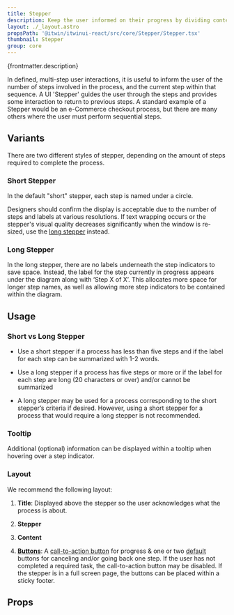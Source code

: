 ```yaml
---
title: Stepper
description: Keep the user informed on their progress by dividing content into logical steps.
layout: ./_layout.astro
propsPath: '@itwin/itwinui-react/src/core/Stepper/Stepper.tsx'
thumbnail: Stepper
group: core
---
```



<p>{frontmatter.description}</p>

<LiveExample src='Stepper.main.tsx'>
  <AllExamples.StepperMainExample client:load />
</LiveExample>

In defined, multi-step user interactions, it is useful to inform the user of the number of steps involved in the process, and the current step within that sequence. A UI 'Stepper' guides the user through the steps and provides some interaction to return to previous steps. A standard example of a Stepper would be an e-Commerce checkout process, but there are many others where the user must perform sequential steps.

## Variants

There are two different styles of stepper, depending on the amount of steps required to complete the process.

### Short Stepper

In the default "short" stepper, each step is named under a circle.

Designers should confirm the display is acceptable due to the number of steps and labels at various resolutions. If text wrapping occurs or the stepper's visual quality decreases significantly when the window is re-sized, use the [long stepper](#long-stepper) instead.

### Long Stepper

<LiveExample src='Stepper.long.tsx'>
  <AllExamples.StepperLongExample client:load />
</LiveExample>

In the long stepper, there are no labels underneath the step indicators to save space. Instead, the label for the step currently in progress appears under the diagram along with ‘Step X of X’. This allocates more space for longer step names, as well as allowing more step indicators to be contained within the diagram.

## Usage

### Short vs Long Stepper

- Use a short stepper if a process has less than five steps and if the label for each step can be summarized with 1-2 words.

- Use a long stepper if a process has five steps or more or if the label for each step are long (20 characters or over) and/or cannot be summarized

- A long stepper may be used for a process corresponding to the short stepper’s criteria if desired. However, using a short stepper for a process that would require a long stepper is not recommended.

### Tooltip

<LiveExample src='Stepper.tooltip.tsx'>
  <AllExamples.StepperTooltipExample client:load />
</LiveExample>

Additional (optional) information can be displayed within a tooltip when hovering over a step indicator.

### Layout

<LiveExample src='Stepper.layout.tsx'>
  <AllExamples.StepperLayoutExample client:load />
</LiveExample>

We recommend the following layout:

1. **Title**: Displayed above the stepper so the user acknowledges what the process is about.

2. **Stepper**

3. **Content**

4. [**Buttons**](button): A [call-to-action button](button#call-to-action) for progress & one or two [default](button#default) buttons for canceling and/or going back one step. If the user has not completed a required task, the call-to-action button may be disabled. If the stepper is in a full screen page, the buttons can be placed within a sticky footer.

## Props

<PropsTable path={frontmatter.propsPath} />
